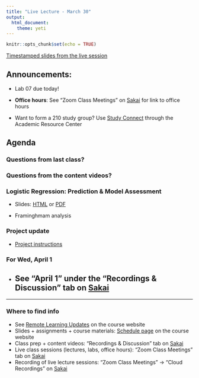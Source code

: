 ```yaml
---
title: "Live Lecture - March 30"
output: 
  html_document: 
    theme: yeti
---
```


```r
knitr::opts_chunk$set(echo = TRUE)
```

[Timestamped slides from the live session](https://www2.stat.duke.edu/courses/Spring20/sta210.001/slides/lec-slides/mar-25-live-lecture-timestamped.pdf)

## Announcements: 

- Lab 07 due today!

- **Office hours**: See "Zoom Class Meetings" on [Sakai](https://sakai.duke.edu) for link to office hours

- Want to form a 210 study group? Use [Study Connect](https://arc.duke.edu/study-connect) through the Academic Resource Center

## Agenda

### Questions from last class? 

### Questions from the content videos? 

### Logistic Regression: Prediction & Model Assessment

- Slides: [HTML](https://www2.stat.duke.edu/courses/Spring20/sta210.001/slides/lec-slides/14-logistic-pt2.html) or [PDF](https://www2.stat.duke.edu/courses/Spring20/sta210.001/slides/lec-slides/14-logistic-pt2.pdf)

- Framinghmam analysis

### Project update

- [Project instructions](https://www2.stat.duke.edu/courses/Spring20/sta210.001/project/project.html)

### For Wed, April 1

- See "April 1" under the "Recordings & Discussion" tab on [Sakai](https://sakai.duke.edu)
  - 
 


<hr>



### Where to find info
- See [Remote Learning Updates](https://www2.stat.duke.edu/courses/Spring20/sta210.001/covid-19-updates.html) on the course website
- Slides + assignments + course materials: [Schedule page](https://www2.stat.duke.edu/courses/Spring20/sta210.001/schedule.html) on the course website
- Class prep + content videos: "Recordings & Discussion" tab on [Sakai](https://sakai.duke.edu)
- Live class sessions (lectures, labs, office hours): "Zoom Class Meetings" tab on [Sakai](https://sakai.duke.edu)
- Recording of live lecture sessions: "Zoom Class Meetings" -> "Cloud Recordings" on [Sakai](https://sakai.duke.edu)


